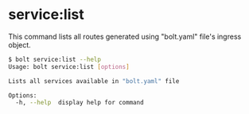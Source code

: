
<Meta pageTitle="service:list | bolt-framework" description="Bolt Framework is a powerful CLI tool for streamlined management and deployment of projects and services." />






# service:list

This command lists all routes generated using "bolt.yaml" file's ingress object.

```bash
$ bolt service:list --help
Usage: bolt service:list [options]

Lists all services available in "bolt.yaml" file

Options:
  -h, --help  display help for command
```

